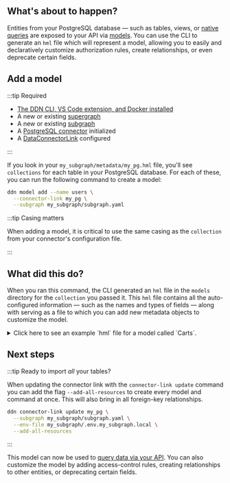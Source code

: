 ## What's about to happen?

Entities from your PostgreSQL database — such as tables, views, or
[native queries](connectors/postgresql/native-operations/) are exposed to your API via
[models](/supergraph-modeling/models). You can use the CLI to generate an `hml` file which will
represent a model, allowing you to easily and declaratively customize authorization rules, create relationships, or even
deprecate certain fields.

## Add a model

:::tip Required

- [The DDN CLI, VS Code extension, and Docker installed](/getting-started/prerequisites)
- A new or existing [supergraph](/getting-started/init-supergraph)
- A new or existing [subgraph](/getting-started/init-subgraph)
- A [PostgreSQL connector](/getting-started/03-connect-to-data/connect-a-source) initialized
- A [DataConnectorLink](/getting-started/03-connect-to-data/create-source-metadata) configured

:::

If you look in your `my_subgraph/metadata/my_pg.hml` file, you'll see `collections` for each table in your PostgreSQL
database. For each of these, you can run the following command to create a model:

```bash title="For example, with an collection of users"
ddn model add --name users \
  --connector-link my_pg \
  --subgraph my_subgraph/subgraph.yaml
```

:::tip Casing matters

When adding a model, it is critical to use the same casing as the `collection` from your connector's configuration file.

:::

## What did this do?

When you ran this command, the CLI generated an `hml` file in the `models` directory for the `collection` you passed it.
This `hml` file contains all the auto-configured information — such as the names and types of fields — along with
serving as a file to which you can add new metadata objects to customize the model.

<details>
  <summary>
    Click here to see an example `hml` file for a model called `Carts`.
  </summary>

```yaml title="Carts.hml"
---
kind: ObjectType
version: v1
definition:
  name: Carts
  fields:
    - name: createdAt
      type: Timestamptz
    - name: id
      type: Uuid!
    - name: isComplete
      type: Bool!
    - name: isReminderSent
      type: Bool!
    - name: updatedAt
      type: Timestamptz
    - name: userId
      type: Uuid!
  graphql:
    typeName: MySubgraph_Carts
    inputTypeName: MySubgraph_CartsInput
  dataConnectorTypeMapping:
    - dataConnectorName: pg_connector
      dataConnectorObjectType: carts
      fieldMapping:
        createdAt:
          column:
            name: created_at
        id:
          column:
            name: id
        isComplete:
          column:
            name: is_complete
        isReminderSent:
          column:
            name: is_reminder_sent
        updatedAt:
          column:
            name: updated_at
        userId:
          column:
            name: user_id

---
kind: TypePermissions
version: v1
definition:
  typeName: Carts
  permissions:
    - role: admin
      output:
        allowedFields:
          - createdAt
          - id
          - isComplete
          - isReminderSent
          - updatedAt
          - userId

---
kind: ObjectBooleanExpressionType
version: v1
definition:
  name: CartsBoolExp
  objectType: Carts
  dataConnectorName: pg_connector
  dataConnectorObjectType: carts
  comparableFields:
    - fieldName: createdAt
      operators:
        enableAll: true
    - fieldName: id
      operators:
        enableAll: true
    - fieldName: isComplete
      operators:
        enableAll: true
    - fieldName: isReminderSent
      operators:
        enableAll: true
    - fieldName: updatedAt
      operators:
        enableAll: true
    - fieldName: userId
      operators:
        enableAll: true
  graphql:
    typeName: MySubgraph_CartsBoolExp

---
kind: Model
version: v1
definition:
  name: Carts
  objectType: Carts
  source:
    dataConnectorName: pg_connector
    collection: carts
  filterExpressionType: CartsBoolExp
  orderableFields:
    - fieldName: createdAt
      orderByDirections:
        enableAll: true
    - fieldName: id
      orderByDirections:
        enableAll: true
    - fieldName: isComplete
      orderByDirections:
        enableAll: true
    - fieldName: isReminderSent
      orderByDirections:
        enableAll: true
    - fieldName: updatedAt
      orderByDirections:
        enableAll: true
    - fieldName: userId
      orderByDirections:
        enableAll: true
  graphql:
    selectMany:
      queryRootField: mySubgraph_carts
    selectUniques:
      - queryRootField: mySubgraph_cartsById
        uniqueIdentifier:
          - id
    orderByExpressionType: MySubgraph_CartsOrderBy

---
kind: ModelPermissions
version: v1
definition:
  modelName: Carts
  permissions:
    - role: admin
      select:
        filter: null
```

</details>

## Next steps

:::tip Ready to import _all_ your tables?

When updating the connector link with the `connector-link update` command you can add the flag `--add-all-resources` to
create every model and command at once. This will also bring in all foreign-key relationships.

```bash title="From the root of your project, run:"
ddn connector-link update my_pg \
  --subgraph my_subgraph/subgraph.yaml \
  --env-file my_subgraph/.env.my_subgraph.local \
  --add-all-resources
```

:::

This model can now be used to [query data via your API](/getting-started/build-your-api). You
can also customize the model by adding access-control rules, creating relationships to other entities, or deprecating
certain fields.
